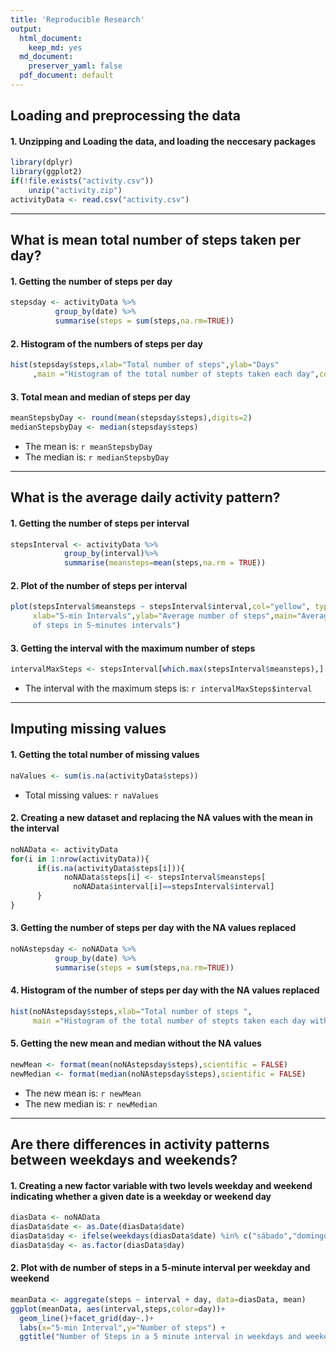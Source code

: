 ```yaml
---
title: 'Reproducible Research'
output:
  html_document: 
    keep_md: yes
  md_document:
    preserver_yaml: false
  pdf_document: default
---
```


## Loading and preprocessing the data
#### 1. Unzipping and Loading the data, and loading the neccesary packages
```r
library(dplyr)
library(ggplot2)
if(!file.exists("activity.csv"))
    unzip("activity.zip")
activityData <- read.csv("activity.csv")

```

-----

## What is mean total number of steps taken per day?
#### 1. Getting the number of steps per day
```r
stepsday <- activityData %>%
          group_by(date) %>%
          summarise(steps = sum(steps,na.rm=TRUE))
```

#### 2. Histogram of the numbers of steps per day
```r
hist(stepsday$steps,xlab="Total number of steps",ylab="Days"
     ,main ="Histogram of the total number of stepts taken each day",col="green",ylim=c(0,30))
```

#### 3. Total mean and median of steps per day
```r
meanStepsbyDay <- round(mean(stepsday$steps),digits=2)
medianStepsbyDay <- median(stepsday$steps)
```
* The mean is: `r meanStepsbyDay`
* The median is: `r medianStepsbyDay`

-----

## What is the average daily activity pattern?
#### 1. Getting the number of steps per interval
```r
stepsInterval <- activityData %>%
            group_by(interval)%>%
            summarise(meansteps=mean(steps,na.rm = TRUE))
```

#### 2. Plot of the number of steps per interval
```r
plot(stepsInterval$meansteps ~ stepsInterval$interval,col="yellow", type="l",
     xlab="5-min Intervals",ylab="Average number of steps",main="Average number
     of steps in 5-minutes intervals")
```

#### 3. Getting the interval with the maximum number of steps
```r
intervalMaxSteps <- stepsInterval[which.max(stepsInterval$meansteps),]
```
* The interval with the maximum steps is: `r intervalMaxSteps$interval`

-----

## Imputing missing values
#### 1. Getting the total number of missing values
```r
naValues <- sum(is.na(activityData$steps))
```
* Total missing values: `r naValues`

#### 2. Creating a new dataset and replacing the NA values with the mean in the interval
```r
noNAData <- activityData
for(i in 1:nrow(activityData)){
      if(is.na(activityData$steps[i])){
            noNAData$steps[i] <- stepsInterval$meansteps[
              noNAData$interval[i]==stepsInterval$interval]
      }
}
```

#### 3. Getting the number of steps per day with the NA values replaced
```r
noNAstepsday <- noNAData %>%
          group_by(date) %>%
          summarise(steps = sum(steps,na.rm=TRUE))
```

#### 4. Histogram of the number of steps per day with the NA values replaced
```r
hist(noNAstepsday$steps,xlab="Total number of steps ",
     main ="Histogram of the total number of stepts taken each day without NA values",col="red")
```

#### 5. Getting the new mean and median without the NA values
```r
newMean <- format(mean(noNAstepsday$steps),scientific = FALSE)
newMedian <- format(median(noNAstepsday$steps),scientific = FALSE)
```
* The new mean is: `r newMean`
* The new median is: `r newMedian`

-----
 
## Are there differences in activity patterns between weekdays and weekends?

#### 1. Creating a new factor variable with two levels **weekday** and **weekend** indicating whether a given date is a weekday or weekend day
```r
diasData <- noNAData
diasData$date <- as.Date(diasData$date)
diasData$day <- ifelse(weekdays(diasData$date) %in% c("sábado","domingo"),"weekend","weekday")
diasData$day <- as.factor(diasData$day)
```

#### 2. Plot with de number of steps in a 5-minute interval per weekday and weekend
```r
meanData <- aggregate(steps ~ interval + day, data=diasData, mean)
ggplot(meanData, aes(interval,steps,color=day))+
  geom_line()+facet_grid(day~.)+
  labs(x="5-min Interval",y="Number of steps") + 
  ggtitle("Number of Steps in a 5 minute interval in weekdays and weekends")
```
